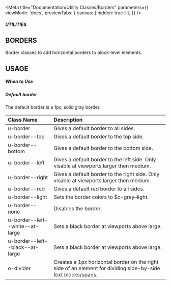 
<Meta
    title="Documentation/Utility Classes/Borders"
    parameters={{
        viewMode: 'docs',
        previewTabs: {
            canvas: { hidden: true }
        },
    }}
/>

##### UTILITIES
## BORDERS
Border classes to add horizontal borders to block-level elements.
## USAGE
##### When to Use

##### Default border
The default border is a 1px, solid gray border.


|Class Name|Description|
|:---------|:---------|
|u-border|Gives a default border to all sides.|
|u-border--top|Gives a default border to the top side.|
|u-border--bottom|Gives a default border to the bottom side.|
|u-border--left|Gives a default border to the left side. Only visable at viewports larger then medium.|
|u-border--right|Gives a default border to the right side. Only visable at viewports larger then medium.|
|u-border--red|Gives a default red border to all sides.|
|u-border--light|Sets the border colors to $c-gray–light.|
|u-border--none|Disables the border.|
|u-border--left--white--at-large|Sets a black border at viewports above large.|
|u-border--left--black--at-large|Sets a black border at viewports above large.|
|o-divider|Creates a 1px horizontal border on the right side of an element for dividing side-by-side text blocks/spans.|
